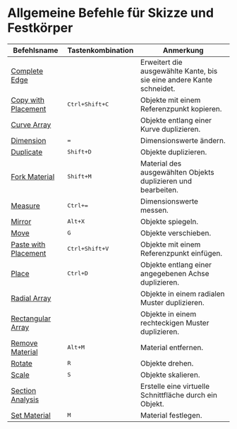 # Allgemeine Befehle für Skizze und Festkörper

| Befehlsname                                          | Tastenkombination              | Anmerkung                                         |
| ---------------------------------------------------- | --------------------------- | ---------------------------------------------------- |
| [Complete Edge](/common/complete-edge)               |                             | Erweitert die ausgewählte Kante, bis sie eine andere Kante schneidet.      |
| [Copy with Placement](/common/copy-with-placement)   | <kbd>Ctrl+Shift+C</kbd>     | Objekte mit einem Referenzpunkt kopieren.            |
| [Curve Array](/common/curve-array)                   |                             | Objekte entlang einer Kurve duplizieren.             |
| [Dimension](/common/dimension)                       | <kbd>=</kbd>                | Dimensionswerte ändern.                              |
| [Duplicate](/common/duplicate)                       | <kbd>Shift+D</kbd>          | Objekte duplizieren.                                 |
| [Fork Material](/common/fork-material)               | <kbd>Shift+M</kbd>          | Material des ausgewählten Objekts duplizieren und bearbeiten.                         |
| [Measure](/common/measure)                           | <kbd>Ctrl+=</kbd>           | Dimensionswerte messen.                              |
| [Mirror](/common/mirror)                             | <kbd>Alt+X</kbd>            | Objekte spiegeln.                                    |
| [Move](/common/move)                                 | <kbd>G</kbd>                | Objekte verschieben.                                 |
| [Paste with Placement](/common/paste-with-placement) | <kbd>Ctrl+Shift+V</kbd>     | Objekte mit einem Referenzpunkt einfügen.            |
| [Place](/common/place)                               | <kbd>Ctrl+D</kbd>           | Objekte entlang einer angegebenen Achse duplizieren. |
| [Radial Array](/common/radial-array)                 |                             | Objekte in einem radialen Muster duplizieren.        |
| [Rectangular Array](/common/rectangular-array)       |                             | Objekte in einem rechteckigen Muster duplizieren.    |
| [Remove Material](/common/remove-material)           | <kbd>Alt+M</kbd>            | Material entfernen.                                  |
| [Rotate](/common/rotate)                             | <kbd>R</kbd>                | Objekte drehen.                                      |
| [Scale](/common/scale)                               | <kbd>S</kbd>                | Objekte skalieren.                                   |
| [Section Analysis](/common/section-analysis)         |                             | Erstelle eine virtuelle Schnittfläche durch ein Objekt.            | 
| [Set Material](/common/set-material)                 | <kbd>M</kbd>                | Material festlegen.                                  |


